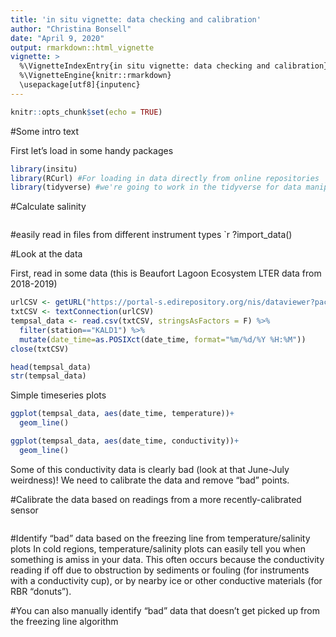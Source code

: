 ```yaml
---
title: 'in situ vignette: data checking and calibration'
author: "Christina Bonsell"
date: "April 9, 2020"
output: rmarkdown::html_vignette
vignette: >
  %\VignetteIndexEntry{in situ vignette: data checking and calibration}
  %\VignetteEngine{knitr::rmarkdown}
  \usepackage[utf8]{inputenc}
---
```


```r
knitr::opts_chunk$set(echo = TRUE)
```

#Some intro text

First let's load in some handy packages
```r
library(insitu)
library(RCurl) #For loading in data directly from online repositories
library(tidyverse) #we're going to work in the tidyverse for data manipulation and plotting
```

#Calculate salinity

```r

```



#easily read in files from different instrument types `r ?import_data()


#Look at the data

First, read in some data (this is Beaufort Lagoon Ecosystem LTER data from 2018-2019)

```r
urlCSV <- getURL("https://portal-s.edirepository.org/nis/dataviewer?packageid=knb-lter-ble.3.7&entityid=534373640a661d8ed0bfedc52479a133", timeout = 200)
txtCSV <- textConnection(urlCSV)
tempsal_data <- read.csv(txtCSV, stringsAsFactors = F) %>% 
  filter(station=="KALD1") %>% 
  mutate(date_time=as.POSIXct(date_time, format="%m/%d/%Y %H:%M"))
close(txtCSV)

head(tempsal_data)
str(tempsal_data)
```


Simple timeseries plots
```r
ggplot(tempsal_data, aes(date_time, temperature))+
  geom_line()

ggplot(tempsal_data, aes(date_time, conductivity))+
  geom_line()
```

Some of this conductivity data is clearly bad (look at that June-July weirdness)! We need to calibrate the data and remove "bad" points.


#Calibrate the data based on readings from a more recently-calibrated sensor
```r

```



#Identify "bad" data based on the freezing line from temperature/salinity plots
In cold regions, temperature/salinity plots can easily tell you when something is amiss in your data. This often occurs because the conductivity reading if off due to obstruction by sediments or fouling (for instruments with a conductivity cup), or by nearby ice or other conductive materials (for RBR "donuts"). 


#You can also manually identify "bad" data that doesn't get picked up from the freezing line algorithm
